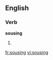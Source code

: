 
==English==

===Verb===
'''sousing'''

# {{present participle of|[[souse]]}}

[[fr:sousing]]
[[vi:sousing]]
